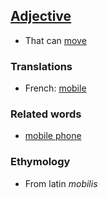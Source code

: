 ==[[Adjective]]==

*That can [[move]]

===Translations===

*French: [[mobile]]

===Related words===

*[[mobile phone]]

===Ethymology===
*From latin ''mobilis''